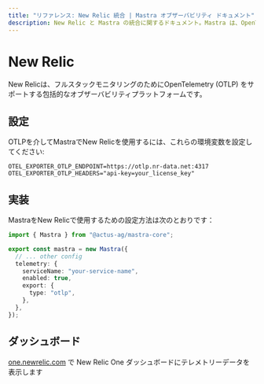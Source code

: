 ```yaml
---
title: "リファレンス: New Relic 統合 | Mastra オブザーバビリティ ドキュメント"
description: New Relic と Mastra の統合に関するドキュメント。Mastra は、OpenTelemetry をサポートするフルスタック監視のための包括的なオブザーバビリティ プラットフォームです。
---
```


# New Relic

New Relicは、フルスタックモニタリングのためにOpenTelemetry (OTLP) をサポートする包括的なオブザーバビリティプラットフォームです。

## 設定

OTLPを介してMastraでNew Relicを使用するには、これらの環境変数を設定してください:

```env
OTEL_EXPORTER_OTLP_ENDPOINT=https://otlp.nr-data.net:4317
OTEL_EXPORTER_OTLP_HEADERS="api-key=your_license_key"
```

## 実装

MastraをNew Relicで使用するための設定方法は次のとおりです：

```typescript
import { Mastra } from "@actus-ag/mastra-core";

export const mastra = new Mastra({
  // ... other config
  telemetry: {
    serviceName: "your-service-name",
    enabled: true,
    export: {
      type: "otlp",
    },
  },
});
```

## ダッシュボード

[one.newrelic.com](https://one.newrelic.com) で New Relic One ダッシュボードにテレメトリーデータを表示します
